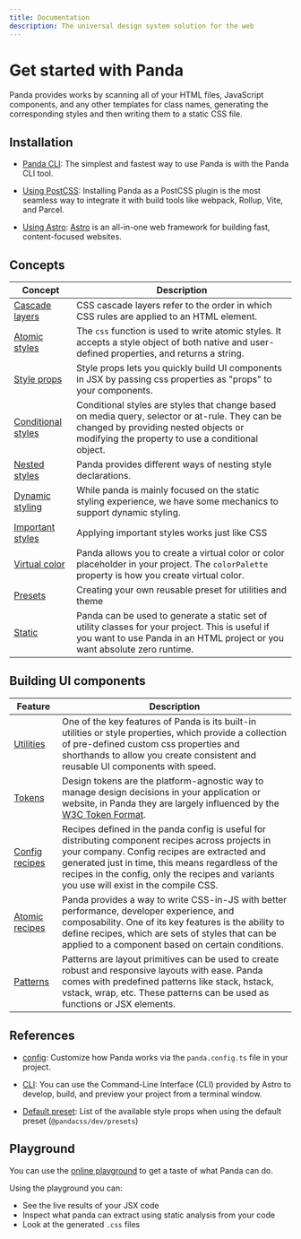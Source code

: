 ```yaml
---
title: Documentation
description: The universal design system solution for the web
---
```


# Get started with Panda

Panda provides works by scanning all of your HTML files, JavaScript components, and any other templates for class names,
generating the corresponding styles and then writing them to a static CSS file.

## Installation

- [Panda CLI](/docs/getting-started/cli.mdx):
  The simplest and fastest way to use Panda is with the Panda CLI tool.

- [Using PostCSS](/docs/getting-started/postcss.mdx):
  Installing Panda as a PostCSS plugin is the most seamless way to integrate it with build tools like webpack, Rollup, Vite, and Parcel.

- [Using Astro](/docs/getting-started/astro.mdx):
  [Astro](https://astro.build/) is an all-in-one web framework for building fast, content-focused websites.

## Concepts

| Concept                                                     | Description                                                                                                                                                                                 |
| ----------------------------------------------------------- | ------------------------------------------------------------------------------------------------------------------------------------------------------------------------------------------- |
| [Cascade layers](/docs/concepts/cascade-layers.mdx)         | CSS cascade layers refer to the order in which CSS rules are applied to an HTML element.                                                                                                    |
| [Atomic styles](/docs/concepts/atomic-styles.mdx)           | The `css` function is used to write atomic styles. It accepts a style object of both native and user-defined properties, and returns a string.                                              |
| [Style props](/docs/concepts/style-props.mdx)               | Style props lets you quickly build UI components in JSX by passing css properties as "props" to your components.                                                                            |
| [Conditional styles](/docs/concepts/conditional-styles.mdx) | Conditional styles are styles that change based on media query, selector or at-rule. They can be changed by providing nested objects or modifying the property to use a conditional object. |
| [Nested styles](/docs/concepts/nested-styles.mdx)           | Panda provides different ways of nesting style declarations.                                                                                                                                |
| [Dynamic styling](/docs/concepts/dynamic-styling.mdx)       | While panda is mainly focused on the static styling experience, we have some mechanics to support dynamic styling.                                                                          |
| [Important styles](/docs/concepts/important.mdx)            | Applying important styles works just like CSS                                                                                                                                               |
| [Virtual color](/docs/virtual-color.mdx)                    | Panda allows you to create a virtual color or color placeholder in your project. The `colorPalette` property is how you create virtual color.                                               |
| [Presets](/docs/creating-a-preset.mdx)                      | Creating your own reusable preset for utilities and theme                                                                                                                                   |
| [Static](/docs/static.mdx)                                  | Panda can be used to generate a static set of utility classes for your project. This is useful if you want to use Panda in an HTML project or you want absolute zero runtime.               |

## Building UI components

| Feature                                          | Description                                                                                                                                                                                                                                                                                         |
| ------------------------------------------------ | --------------------------------------------------------------------------------------------------------------------------------------------------------------------------------------------------------------------------------------------------------------------------------------------------- |
| [Utilities](/docs/utilities/00-intro.mdx)        | One of the key features of Panda is its built-in utilities or style properties, which provide a collection of pre-defined custom css properties and shorthands to allow you create consistent and reusable UI components with speed.                                                                |
| [Tokens](/docs/tokens/01-introduction.mdx)       | Design tokens are the platform-agnostic way to manage design decisions in your application or website, in Panda they are largely influenced by the [W3C Token Format](https://tr.designtokens.org/format/).                                                                                         |
| [Config recipes](/docs/recipe/config-recipe.mdx) | Recipes defined in the panda config is useful for distributing component recipes across projects in your company. Config recipes are extracted and generated just in time, this means regardless of the recipes in the config, only the recipes and variants you use will exist in the compile CSS. |
| [Atomic recipes](/docs/recipe/atomic-recipe.mdx) | Panda provides a way to write CSS-in-JS with better performance, developer experience, and composability. One of its key features is the ability to define recipes, which are sets of styles that can be applied to a component based on certain conditions.                                        |
| [Patterns](/docs/patterns/00-intro.mdx)          | Patterns are layout primitives can be used to create robust and responsive layouts with ease. Panda comes with predefined patterns like stack, hstack, vstack, wrap, etc. These patterns can be used as functions or JSX elements.                                                                  |

## References

- [config](/docs/references/panda-config.mdx): Customize how Panda works via the `panda.config.ts` file in your project.

- [CLI](/docs/references/cli.mdx): You can use the Command-Line Interface (CLI) provided by Astro to develop, build, and preview your project from a
  terminal window.

- [Default preset](/docs/references/default-style-props.mdx): List of the available style props when using the default preset (`@pandacss/dev/presets`)

## Playground

You can use the [online playground](https://panda-playground.vercel.app/) to get a taste of what Panda can do.

Using the playground you can:

- See the live results of your JSX code
- Inspect what panda can extract using static analysis from your code
- Look at the generated `.css` files
